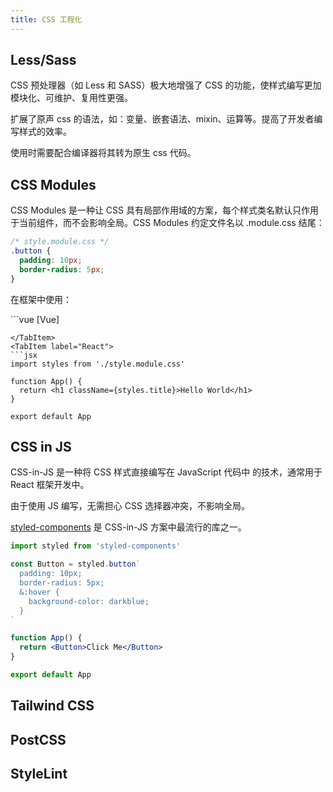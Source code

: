 ```yaml
---
title: CSS 工程化
---
```



## Less/Sass

CSS 预处理器（如 Less 和 SASS）极大地增强了 CSS 的功能，使样式编写更加模块化、可维护、复用性更强。

扩展了原声 css 的语法，如：变量、嵌套语法、mixin、运算等。提高了开发者编写样式的效率。

使用时需要配合编译器将其转为原生 css 代码。

## CSS Modules

CSS Modules 是一种让 CSS 具有局部作用域的方案，每个样式类名默认只作用于当前组件，而不会影响全局。CSS Modules 约定文件名以 .module.css 结尾：

```css
/* style.module.css */
.button {
  padding: 10px;
  border-radius: 5px;
}
```

在框架中使用：

<Tabs>
<TabItem label="Vue">
```vue [Vue]
<template>
  <div :class="$style.title">Hello Vue</div>
</template>

<style module>
.title {
  color: red;
}
</style>
```
</TabItem>
<TabItem label="React">
```jsx
import styles from './style.module.css'

function App() {
  return <h1 className={styles.title}>Hello World</h1>
}

export default App
```
</TabItem>
</Tabs>

## CSS in JS

CSS-in-JS 是一种将 CSS 样式直接编写在 JavaScript 代码中 的技术，通常用于 React 框架开发中。

由于使用 JS 编写，无需担心 CSS 选择器冲突，不影响全局。

[styled-components](https://www.npmjs.com/package/styled-components) 是 CSS-in-JS 方案中最流行的库之一。

```jsx
import styled from 'styled-components'

const Button = styled.button`
  padding: 10px;
  border-radius: 5px;
  &:hover {
    background-color: darkblue;
  }
`

function App() {
  return <Button>Click Me</Button>
}

export default App
```

## Tailwind CSS

## PostCSS

## StyleLint
